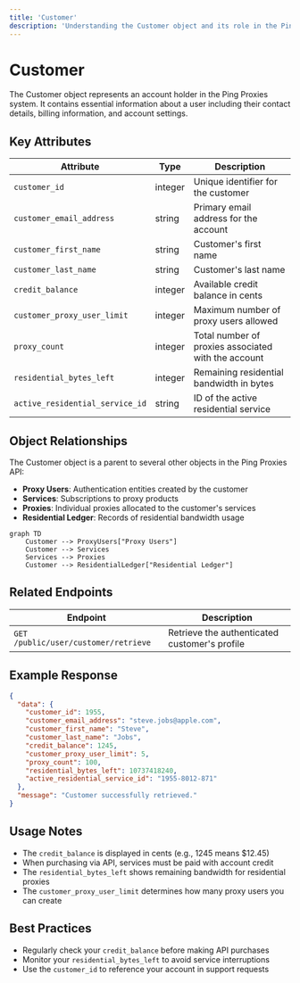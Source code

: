```yaml
---
title: 'Customer'
description: 'Understanding the Customer object and its role in the Ping Proxies API'
---
```


# Customer

The Customer object represents an account holder in the Ping Proxies system. It contains essential information about a user including their contact details, billing information, and account settings.

## Key Attributes

| Attribute | Type | Description |
|-----------|------|-------------|
| `customer_id` | integer | Unique identifier for the customer |
| `customer_email_address` | string | Primary email address for the account |
| `customer_first_name` | string | Customer's first name |
| `customer_last_name` | string | Customer's last name |
| `credit_balance` | integer | Available credit balance in cents |
| `customer_proxy_user_limit` | integer | Maximum number of proxy users allowed |
| `proxy_count` | integer | Total number of proxies associated with the account |
| `residential_bytes_left` | integer | Remaining residential bandwidth in bytes |
| `active_residential_service_id` | string | ID of the active residential service |

## Object Relationships

The Customer object is a parent to several other objects in the Ping Proxies API:

- **Proxy Users**: Authentication entities created by the customer
- **Services**: Subscriptions to proxy products
- **Proxies**: Individual proxies allocated to the customer's services
- **Residential Ledger**: Records of residential bandwidth usage

```mermaid
graph TD
    Customer --> ProxyUsers["Proxy Users"]
    Customer --> Services
    Services --> Proxies
    Customer --> ResidentialLedger["Residential Ledger"]
```

## Related Endpoints

| Endpoint | Description |
|----------|-------------|
| `GET /public/user/customer/retrieve` | Retrieve the authenticated customer's profile |

## Example Response

```json
{
  "data": {
    "customer_id": 1955,
    "customer_email_address": "steve.jobs@apple.com",
    "customer_first_name": "Steve",
    "customer_last_name": "Jobs",
    "credit_balance": 1245,
    "customer_proxy_user_limit": 5,
    "proxy_count": 100,
    "residential_bytes_left": 10737418240,
    "active_residential_service_id": "1955-8012-871"
  },
  "message": "Customer successfully retrieved."
}
```

## Usage Notes

- The `credit_balance` is displayed in cents (e.g., 1245 means $12.45)
- When purchasing via API, services must be paid with account credit
- The `residential_bytes_left` shows remaining bandwidth for residential proxies
- The `customer_proxy_user_limit` determines how many proxy users you can create

## Best Practices

- Regularly check your `credit_balance` before making API purchases
- Monitor your `residential_bytes_left` to avoid service interruptions
- Use the `customer_id` to reference your account in support requests